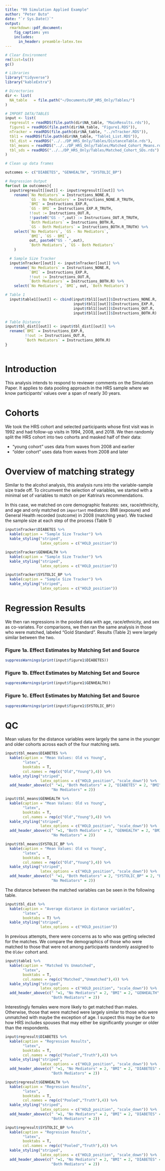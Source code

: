 ```yaml
---
title: "99 Simulation Applied Example"
author: "Peter Buto"
date: "`r Sys.Date()`"
output: 
  rmarkdown::pdf_document:
    fig_caption: yes
    includes:
      in_header: preamble-latex.tex
---
```


```r

# Clear Environment
rm(list=ls())
gc()

# Libraries
library("tidyverse")
library("kableExtra")

# Directories
dir <- list(
  NA_table   = file.path("~/Documents/DP_HRS_Only/Tables/")
)

# IMPORT DATA/TABLES
input <- list(
  regresult = readRDS(file.path(dir$NA_table, "MainResults.rds")),
  figure1 = readRDS(file.path(dir$NA_table, "Figure1.RDS")),
  nTracker = readRDS(file.path(dir$NA_table, "../nTracker.RDS")),
  tbl1 = readRDS(file.path(dir$NA_table, "Table1_List.RDS")),
  tbl_dist = readRDS("../../DP_HRS_Only/Tables/DistanceTable.rds"),
  tbl_means = readRDS("../../DP_HRS_Only/Tables/Matched_Cohort_Means.rds"),
  tbl_sds = readRDS("../../DP_HRS_Only/Tables/Matched_Cohort_SDs.rds")
)

# Clean up data frames

outcomes <- c("DIABETES", "GENHEALTH", "SYSTOLIC_BP")

# Regression Output
for(out in outcomes){
  input$regresult[[out]] <- input$regresult[[out]] %>% 
    rename(`No Mediators` = Instructions_NONE.R,
           `GS - No Mediators` = Instructions_NONE.R_TRUTH,
           `BMI` = Instructions_EXP.R,
           `GS - BMI` = Instructions_EXP.R_TRUTH,
           !!out := Instructions_OUT.R,
           !!paste0("GS - ",out) := Instructions_OUT.R_TRUTH,
           `Both Mediators` = Instructions_BOTH.R,
           `GS - Both Mediators` = Instructions_BOTH.R_TRUTH) %>%
    select(`No Mediators`, `GS - No Mediators`, 
           `BMI`, `GS - BMI`,
           out, paste0("GS - ",out),
           `Both Mediators`, `GS - Both Mediators`
    )

  # Sample Size Tracker
  input$nTracker[[out]] <- input$nTracker[[out]] %>% 
    rename(`No Mediators` = Instructions_NONE.R,
           `BMI` = Instructions_EXP.R,
           !!out := Instructions_OUT.R,
           `Both Mediators` = Instructions_BOTH.R) %>%
    select(`No Mediators`, `BMI`, out, `Both Mediators`)

# Table 1
  input$table1[[out]] <- cbind(input$tbl1[[out]]$Instructions_NONE.R, 
                               input$tbl1[[out]]$Instructions_EXP.R, 
                               input$tbl1[[out]]$Instructions_OUT.R, 
                               input$tbl1[[out]]$Instructions_BOTH.R)

# Table Distance
input$tbl_dist[[out]] <- input$tbl_dist[[out]] %>% 
  rename(`BMI` = Instructions_EXP.R,
         !!out := Instructions_OUT.R,
         `Both Mediators` = Instructions_BOTH.R)
}
  

```

\newpage 

# Introduction

This analysis intends to respond to reviewer comments on the Simulation Paper. It applies to data pooling approach in the HRS sample where we know participants' values over a span of nearly 30 years. 

# Cohorts

We took the HRS cohort and selected participants whose first visit was in 1992 and had follow-up visits in 1994, 2008, and 2018. We then randomly split the HRS cohort into two cohorts and masked half of their data: 

  - "young cohort" uses data from waves from 2008 and earlier 
  - "older cohort" uses data from waves from 2008 and later

# Overview of matching strategy

Similar to the alcohol analysis, this analysis runs into the variable-sample size trade off. To circumvent the selection of variables, we started with a minimal set of variables to match on per Katrina's recommendations. 

In this case, we matched on core demographic features: sex, race/ethnicity, and age and only matched on `important` mediators: BMI (exposure) and General Health recorded (outcome) in 2008 (matching year). We tracked the sample size at each step of the process (Table 1)

\newpage

```r
input$nTracker$DIABETES %>% 
  kable(caption = "Sample Size Tracker") %>%
  kable_styling("striped",
                latex_options = c("HOLD_position"))
```


```r
input$nTracker$GENHEALTH %>% 
  kable(caption = "Sample Size Tracker") %>%
  kable_styling("striped",
                latex_options = c("HOLD_position"))
```


```r
input$nTracker$SYSTOLIC_BP %>% 
  kable(caption = "Sample Size Tracker") %>%
  kable_styling("striped",
                latex_options = c("HOLD_position"))
```

# Regression Results

We then ran regressions in the pooled data with age, race/ethnicity, and sex as co-variates. For comparisons, we then ran the same analysis in those who were matched, labeled "Gold Standard". Results (Table 2) were largely similar between the two.

### Figure 1a. Effect Estimates by Matching Set and Source
```r
suppressWarnings(print(input$figure1$DIABETES))
```


### Figure 1b. Effect Estimates by Matching Set and Source
```r
suppressWarnings(print(input$figure1$GENHEALTH))
```


### Figure 1c. Effect Estimates by Matching Set and Source
```r
suppressWarnings(print(input$figure1$SYSTOLIC_BP))
```

\newpage 
# QC

Mean values for the distance variables were largely the same in the younger and older cohorts across each of the four matching sets. 

```r
input$tbl_means$DIABETES %>% 
  kable(caption = "Mean Values: Old vs Young",
        "latex",
        booktabs = T,
        col.names = rep(c("Old","Young"),4)) %>%
  kable_styling("striped",
                latex_options = c("HOLD_position", "scale_down")) %>%
  add_header_above(c(" "=1, "Both Mediators" = 2, "DIABETES" = 2, "BMI" = 2, 
                     "No Mediators" = 2))
```

```r
input$tbl_means$GENHEALTH %>% 
  kable(caption = "Mean Values: Old vs Young",
        "latex",
        booktabs = T,
        col.names = rep(c("Old","Young"),4)) %>%
  kable_styling("striped",
                latex_options = c("HOLD_position", "scale_down")) %>%
  add_header_above(c(" "=1, "Both Mediators" = 2, "GENHEALTH" = 2, "BMI" = 2, 
                     "No Mediators" = 2))
```

```r
input$tbl_means$SYSTOLIC_BP %>% 
  kable(caption = "Mean Values: Old vs Young",
        "latex",
        booktabs = T,
        col.names = rep(c("Old","Young"),4)) %>%
  kable_styling("striped",
                latex_options = c("HOLD_position", "scale_down")) %>%
  add_header_above(c(" "=1, "Both Mediators" = 2, "SYSTOLIC_BP" = 2, "BMI" = 2, 
                     "No Mediators" = 2))
```


\newpage

The distance between the matched variables can be seen in the following table. 

```r
input$tbl_dist %>% 
  kable(caption = "Average distance in distance variables",
        "latex",
        booktabs = T) %>%
  kable_styling("striped",
                latex_options = c("HOLD_position"))
```

In previous attempts, there were concerns as to who was getting selected for the matches. We compare the demographics of those who were matched to those that were not among participants randomly assigned to the `Older` cohort and.

```r
input$table1 %>% 
  kable(caption = "Matched Vs Unmatched",
        "latex",
        booktabs = T,
        col.names = rep(c("Matched","Unmatched"),4)) %>%
  kable_styling("striped",
                latex_options = c("HOLD_position", "scale_down")) %>%
  add_header_above(c(" "=1, "No Mediators" = 2, "BMI" = 2, "GENHEALTH" = 2, 
                     "Both Mediators" = 2))
```

Interestingly females were more likely to get matched than males. Otherwise, those that were matched were largely similar to those who were unmatched with maybe the exception of age. I suspect this may be due to how HRS includes spouses that may either be significantly younger or older than the respondents. 




```r
input$regresult$DIABETES %>% 
  kable(caption = "Regression Results",
        "latex",
        booktabs = T,
        col.names = rep(c("Pooled","Truth"),4)) %>%
  kable_styling("striped",
                latex_options = c("HOLD_position", "scale_down")) %>%
  add_header_above(c(" "=1, "No Mediators" = 2, "BMI" = 2, "DIABETES" = 2, 
                     "Both Mediators" = 2))
```

```r
input$regresult$GENHEALTH %>% 
  kable(caption = "Regression Results",
        "latex",
        booktabs = T,
        col.names = rep(c("Pooled","Truth"),4)) %>%
  kable_styling("striped",
                latex_options = c("HOLD_position", "scale_down")) %>%
  add_header_above(c(" "=1, "No Mediators" = 2, "BMI" = 2, "DIABETES" = 2, 
                     "Both Mediators" = 2))
```

```r
input$regresult$SYSTOLIC_BP %>% 
  kable(caption = "Regression Results",
        "latex",
        booktabs = T,
        col.names = rep(c("Pooled","Truth"),4)) %>%
  kable_styling("striped",
                latex_options = c("HOLD_position", "scale_down")) %>%
  add_header_above(c(" "=1, "No Mediators" = 2, "BMI" = 2, "DIABETES" = 2, 
                     "Both Mediators" = 2))
```